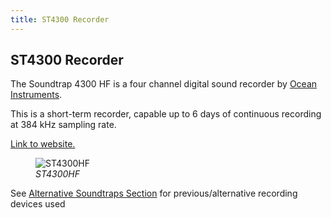 ```yaml
---
title: ST4300 Recorder
---
```


## ST4300 Recorder

The Soundtrap 4300 HF is a four channel digital sound recorder by [Ocean Instruments](https://www.oceaninstruments.co.nz/).

This is a short-term recorder, capable up to 6 days of continuous recording at 384 kHz sampling rate.

[Link to website.](http://www.oceaninstruments.co.nz/product/soundtrap-st4300-hf-four-channel-recorder/)

![*ST4300HF*](images/Screenshot%202022-10-27%20124144.png){fig-align="left"}

See [Alternative Soundtraps Section](https://sael-swfsc.github.io/adrift-field-methods/content/Hardware-Alt-Soundtraps.html#alternative-soundtraps) for previous/alternative recording devices used
